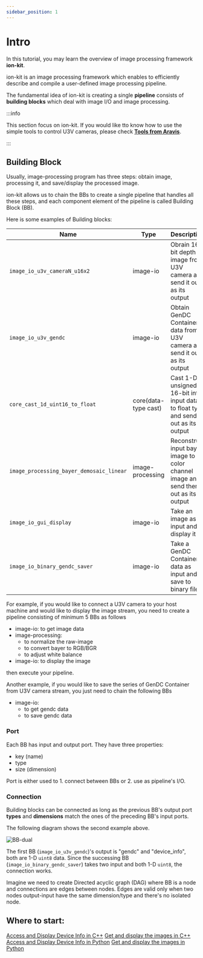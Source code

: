```yaml
---
sidebar_position: 1
---
```


# Intro

In this tutorial, you may learn the overview of image processing framework **ion-kit**. 

ion-kit is an image processing framework which enables to efficiently describe and compile a user-defined image processing pipeline. 

The fundamental idea of ion-kit is creating a single **pipeline** consists of **building blocks** which deal with image I/O and image processing.

:::info

This section focus on ion-kit. If you would like tto know how to use the simple tools to control U3V cameras, please check **[Tools from Aravis](../external/aravis/arv-tools.md)**.

:::

## Building Block

Usually, image-processing program has three steps: obtain image, processing it, and save/display the processed image.

ion-kit allows us to chain the BBs to create a single pipeline that handles all these steps, and each component element of the pipeline is called Building Block (BB).

Here is some examples of Building blocks:

| Name | Type | Description |
| --------   | ------- | ------- |
| `image_io_u3v_cameraN_u16x2` | image-io | Obrain 16-bit depth image from U3V camera and send it out as its output |
| `image_io_u3v_gendc` | image-io | Obtain GenDC Container data from U3V camera and send it out as its output |
| `core_cast_1d_uint16_to_float` | core(data-type cast) | Cast 1-D unsigned 16-bit int input data to float type and send it out as its output |
| `image_processing_bayer_demosaic_linear` | image-processing | Reconstruct input bayer image to 3-color channel image and send them out as its output |
| `image_io_gui_display` | image-io | Take an image as input and display it |
| `image_io_binary_gendc_saver` | image-io | Take a GenDC Container data as input and save to binary file |

For example, if you would like to connect a U3V camera to your host machine and would like to display the image stream, you need to create a pipeline consisting of minimum 5 BBs as follows
* image-io: to get image data
* image-processing:
    * to normalize the raw-image
    * to convert bayer to RGB/BGR
    * to adjust white balance
* image-io: to display the image

then execute your pipeline.

Another example, if you would like to save the series of GenDC Container from U3V camera stream, you just need to chain the following BBs
* image-io: 
    * to get gendc data
    * to save gendc data

### Port

Each BB has input and output port. They have three properties:
- key (name)
- type
- size (dimension)

Port is either used to 1. connect between BBs or 2. use as pipeline's I/O.

### Connection

Building blocks can be connected as long as the previous BB's output port **types** and **dimensions** match the ones of the preceding BB's input ports.

The following diagram shows the second example above.

![BB-dual](./img/BB-double.png)

The first BB (`image_io_u3v_gendc`)'s output is "gendc" and "device_info", both are 1-D `uint8` data. Since the successing BB (`image_io_binary_gendc_saver`) takes two input and both 1-D `uint8`, the connection works.


Imagine we need to create Directed acyclic graph (DAG) where BB is a node and connections are edges between nodes. Edges are valid only when two nodes output-input have the same dimension/type and there's no isolated node.

## Where to start:

<!--The following jsx code lists some tutorial link cards.
To edit the card. please modify /src/tutorial-list.js-->

<div class="jsx-section highlight">
<div class="board">
<a class="card" href="cpp/obtain-device-info">Access and Display Device Info in C++</a>
<a class="card" href="cpp/display-image">Get and display the images in C++</a>
<a class="card" href="python/obtain-device-info">Access and Display Device Info in Python</a>
<a class="card" href="python/display-image">Get and display the images in Python</a>
</div></div>

